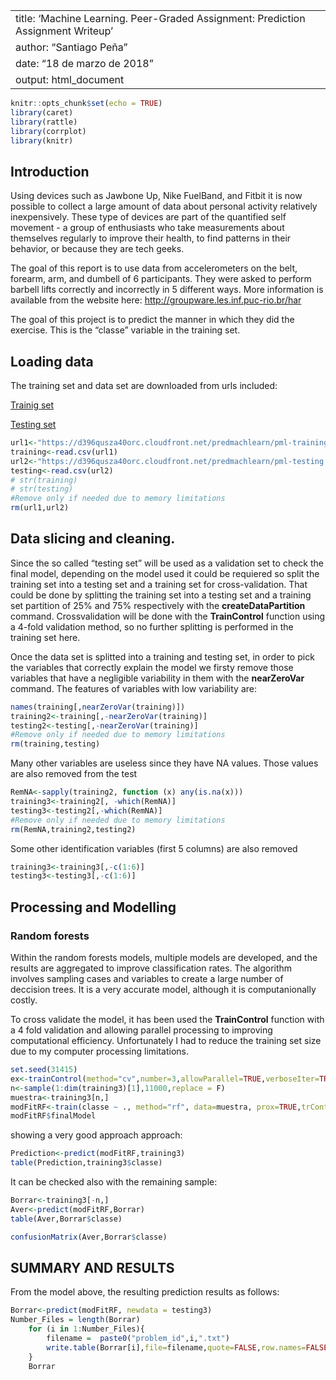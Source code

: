 
---
title: 'Machine Learning. Peer-Graded Assignment: Prediction Assignment Writeup'
author: "Santiago Peña"
date: "18 de marzo de 2018"
output: html_document
---

```{r setup, include=FALSE}
knitr::opts_chunk$set(echo = TRUE)
library(caret)
library(rattle)
library(corrplot)
library(knitr)
```

## Introduction

Using devices such as Jawbone Up, Nike FuelBand, and Fitbit it is now possible to collect a large amount of data about personal activity relatively inexpensively. These type of devices are part of the quantified self movement - a group of enthusiasts who take measurements about themselves regularly to improve their health, to find patterns in their behavior, or because they are tech geeks. 

The goal of this report is to use data from accelerometers on the belt, forearm, arm, and dumbell of 6 participants. They were asked to perform barbell lifts correctly and incorrectly in 5 different ways. More information is available from the website here: [http://groupware.les.inf.puc-rio.br/har](http://groupware.les.inf.puc-rio.br/har)

The goal of this project is to predict the manner in which they did the exercise. This is the "classe" variable in the training set. 

## Loading data

The training set and data set are downloaded from urls included:

[Trainig set](https://d396qusza40orc.cloudfront.net/predmachlearn/pml-training.csv)

[Testing set](https://d396qusza40orc.cloudfront.net/predmachlearn/pml-testing.csv)


```{r pressure, echo=FALSE, cache=TRUE}
url1<-"https://d396qusza40orc.cloudfront.net/predmachlearn/pml-training.csv"
training<-read.csv(url1)
url2<-"https://d396qusza40orc.cloudfront.net/predmachlearn/pml-testing.csv"
testing<-read.csv(url2)
# str(training)
# str(testing)
#Remove only if needed due to memory limitations
rm(url1,url2)
```

## Data slicing and cleaning. 

Since the so called "testing set" will be used as a validation set to check the final model, depending on the model used it could be requiered so split the training set into a testing set and a training set for cross-validation. 
That could be done by splitting the training set into a testing set and a training set partition of 25% and 75% respectively with the **createDataPartition** command. 
Crossvalidation will be done with the **TrainControl** function using a 4-fold validation method, so no further splitting is performed in the training set here.

Once the data set is splitted into a training and testing set, in order to pick the variables that correctly explain the model we firsty remove those variables that have a negligible variability in them with the **nearZeroVar** command. 
The features of variables with low variability are:


```{r, cache=TRUE}
names(training[,nearZeroVar(training)])
training2<-training[,-nearZeroVar(training)]
testing2<-testing[,-nearZeroVar(training)]
#Remove only if needed due to memory limitations
rm(training,testing)
```

Many other variables are useless since they have NA values. Those values are also removed from the test

```{r, cache=TRUE}
RemNA<-sapply(training2, function (x) any(is.na(x))) 
training3<-training2[, -which(RemNA)] 
testing3<-testing2[,-which(RemNA)]
#Remove only if needed due to memory limitations
rm(RemNA,training2,testing2)
```

Some other identification variables (first 5 columns) are also removed

```{r, cache=TRUE}
training3<-training3[,-c(1:6)]
testing3<-testing3[,-c(1:6)]
```


## Processing and Modelling

### Random forests

Within the random forests models, multiple models are developed, and the results are aggregated to improve classification rates. The algorithm involves sampling cases and variables to create a large number of deccision trees. It is a very accurate model, although it is computanionally costly.

To cross validate the model, it has been used the **TrainControl** function with a 4 fold validation and allowing parallel processing to improving computational efficiency. Unfortunately I had to reduce the training set size due to my computer processing limitations. 

```{r, cache=TRUE}
set.seed(31415)
ex<-trainControl(method="cv",number=3,allowParallel=TRUE,verboseIter=TRUE)
n<-sample(1:dim(training3)[1],11000,replace = F)
muestra<-training3[n,]
modFitRF<-train(classe ~ ., method="rf", data=muestra, prox=TRUE,trControl=ex) 
modFitRF$finalModel 
``` 

showing a very good approach approach:

```{r, cache=TRUE}
Prediction<-predict(modFitRF,training3)
table(Prediction,training3$classe)


```

It can be checked also with the remaining sample:
```{r}

Borrar<-training3[-n,]
Aver<-predict(modFitRF,Borrar)
table(Aver,Borrar$classe)

confusionMatrix(Aver,Borrar$classe) 
```




## SUMMARY AND RESULTS

From the model above, the resulting prediction results as follows:

```{r, cache=TRUE}
Borrar<-predict(modFitRF, newdata = testing3) 
Number_Files = length(Borrar)
    for (i in 1:Number_Files){
        filename =  paste0("problem_id",i,".txt")
        write.table(Borrar[i],file=filename,quote=FALSE,row.names=FALSE,col.names=FALSE)
    }
    Borrar
```




